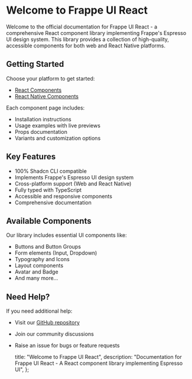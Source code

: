 # Welcome to Frappe UI React

Welcome to the official documentation for Frappe UI React - a comprehensive React component library implementing Frappe's Espresso UI design system. This library provides a collection of high-quality, accessible components for both web and React Native platforms.

## Getting Started

Choose your platform to get started:

- [React Components](/docs/web/getting-started)
- [React Native Components](/docs/native/getting-started)

Each component page includes:

- Installation instructions
- Usage examples with live previews
- Props documentation
- Variants and customization options

## Key Features

- 100% Shadcn CLI compatible
- Implements Frappe's Espresso UI design system
- Cross-platform support (Web and React Native)
- Fully typed with TypeScript
- Accessible and responsive components
- Comprehensive documentation

## Available Components

Our library includes essential UI components like:

- Buttons and Button Groups
- Form elements (Input, Dropdown)
- Typography and Icons
- Layout components
- Avatar and Badge
- And many more...

## Need Help?

If you need additional help:

- Visit our [GitHub repository](https://github.com/timelessco/frappe-ui-react)
- Join our community discussions
- Raise an issue for bugs or feature requests

	title: "Welcome to Frappe UI React",
	description: "Documentation for Frappe UI React - A React component library implementing Espresso UI",
};
